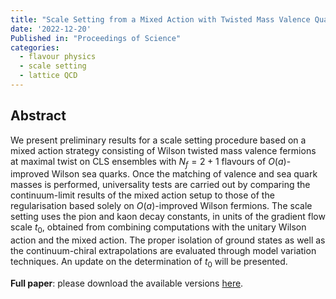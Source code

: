 ```yaml
---
title: "Scale Setting from a Mixed Action with Twisted Mass Valence Quarks"
date: '2022-12-20'
Published in: "Proceedings of Science"
categories:
  - flavour physics
  - scale setting
  - lattice QCD  
---
```


## Abstract

We present preliminary results for a scale setting procedure based on a mixed action strategy consisting of Wilson twisted mass valence fermions at maximal twist on CLS ensembles with $N_f=2+1$ flavours of $O(a)$-improved Wilson sea quarks. Once the matching of valence and sea quark masses is performed, universality tests are carried out by comparing the continuum-limit results of the mixed action setup to those of the regularisation based solely on $O(a)$-improved Wilson fermions. The scale setting uses the pion and kaon decay constants, in units of the gradient flow scale $t_0$, obtained from combining computations with the unitary Wilson action and the mixed action. The proper isolation of ground states as well as the continuum-chiral extrapolations are evaluated through model variation techniques. An update on the determination of $t_0$ will be presented.


**Full paper**: please download the available versions [here](https://inspirehep.net/literature/2624822).
